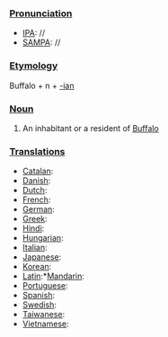 ===[[Pronunciation]]===
*[[IPA]]: //
*[[SAMPA]]: //
===[[Etymology]]===
Buffalo + n + [[-ian]]
===[[Noun]]===
#An inhabitant or a resident of [[Buffalo]]
===[[Translations]]===
*[[Catalan]]:
*[[Danish]]:
*[[Dutch]]:
*[[French]]:
*[[German]]:
*[[Greek]]:
*[[Hindi]]:
*[[Hungarian]]:
*[[Italian]]:
*[[Japanese]]:
*[[Korean]]:
*[[Latin]]:*[[Mandarin]]:
*[[Portuguese]]:
*[[Spanish]]:
*[[Swedish]]:
*[[Taiwanese]]:
*[[Vietnamese]]: